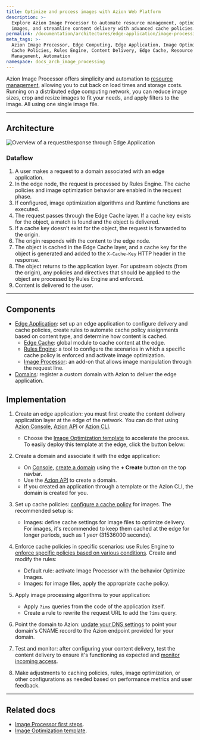 ```yaml
---
title: Optimize and process images with Azion Web Platform
description: >-
  Explore Azion Image Processor to automate resource management, optimize
  images, and streamline content delivery with advanced cache policies.
permalink: /documentation/architectures/edge-application/image-processing/
meta_tags: >-
  Azion Image Processor, Edge Computing, Edge Application, Image Optimization,
  Cache Policies, Rules Engine, Content Delivery, Edge Cache, Resource
  Management, Automation
namespace: docs_arch_image_processing
---
```



Azion Image Processor offers simplicity and automation to [resource management](https://www.azion.com/en/solutions/image-processing-and-optimization/), allowing you to cut back on load times and storage costs. Running on a distributed edge computing network, you can reduce image sizes, crop and resize images to fit your needs, and apply filters to the image. All using one single image file.

---

## Architecture

![Overview of a request/response through Edge Application](/assets/docs/images/uploads/image-optimization.png)

### Dataflow

1. A user makes a request to a domain associated with an edge application.
2. In the edge node, the request is processed by Rules Engine. The cache policies and image optimization behavior are enabled in the request phase.
3. If configured, image optimization algorithms and Runtime functions are executed.
4. The request passes through the Edge Cache layer. If a cache key exists for the object, a match is found and the object is delivered.
5. If a cache key doesn't exist for the object, the request is forwarded to the origin.
6. The origin responds with the content to the edge node. 
7. The object is cached in the Edge Cache layer, and a cache key for the object is generated and added to the `X-Cache-Key` HTTP header in the response.
8. The object returns to the application layer. For upstream objects (from the origin), any policies and directives that should be applied to the object are processed by Rules Engine and enforced.
9. Content is delivered to the user.

---

## Components

- [Edge Application](/en/documentation/products/build/edge-application/): set up an edge application to configure delivery and cache policies, create rules to automate cache policy assignments based on content type, and determine how content is cached.
    - [Edge Cache](/en/documentation/products/build/edge-application/edge-cache/): global module to cache content at the edge.
    - [Rules Engine](/en/documentation/products/build/edge-application/rules-engine/): a tool to configure the scenarios in which a specific cache policy is enforced and activate image optimization.
    - [Image Processor](/en/documentation/products/build/edge-application/image-processor/): an add-on that allows image manipulation through the request line.
- [Domains](/en/documentation/products/build/edge-application/domains/): register a custom domain with Azion to deliver the edge application.

## Implementation
1. Create an edge application: you must first create the content delivery application layer at the edge of the network. You can do that using [Azion Console](https://console.azion.com), [Azion API](https://api.azion.com/#9c61e0fd-e7aa-4a5f-b29e-7f9d71b98d5f) or [Azion CLI](/en/documentation/products/azion-cli/overview/).
    - Choose the [Image Optimization template](https://console.azion.com/create/azion/image-optimization) to accelerate the process. To easily deploy this template at the edge, click the button below:

    <LinkButton
      label="Deploy the Image Optimization Template"
      link="https://console.azion.com/create/azion/image-optimization"
      icon="ai ai-azion"
      icon-pos="left"
      target="_blank"
    />

2. Create a domain and associate it with the edge application: 
    - On [Console](https://console.azion.com), [create a domain](/en/documentation/products/guides/configure-a-domain/) using the **+ Create** button on the top navbar.
    - Use the [Azion API](https://api.azion.com/#a258eabc-b419-47e6-be68-45c2ce0150dd) to create a domain.
    - If you created an application through a template or the Azion CLI, the domain is created for you.
3. Set up cache policies: [configure a cache policy](/en/documentation/products/guides/cache-settings/) for images. The recommended setup is:
    - Images: define cache settings for image files to optimize delivery. For images, it's recommended to keep them cached at the edge for longer periods, such as *1 year* (31536000 seconds).
4. Enforce cache policies in specific scenarios: use Rules Engine to [enforce specific policies based on various conditions](/en/documentation/products/guides/secure/work-with-rules-engine/). Create and modify the rules:
    - Default rule: activate Image Processor with the behavior Optimize Images.
    - Images: for image files, apply the appropriate cache policy.
5. Apply image processing algorithms to your application:
    - Apply `?ims` queries from the code of the application itself.
    - Create a rule to rewrite the request URL to add the `?ims` query.
6. Point the domain to Azion: [update your DNS settings](/en/documentation/products/guides/migrate-ns-to-azion/) to point your domain's CNAME record to the Azion endpoint provided for your domain.
7. Test and monitor: after configuring your content delivery, test the content delivery to ensure it's functioning as expected and [monitor incoming access](/en/documentation/products/observe/overview/).
8. Make adjustments to caching policies, rules, image optimization, or other configurations as needed based on performance metrics and user feedback.

---

## Related docs 

- [Image Processor first steps](/en/documentation/products/guides/image-processor/).
- [Image Optimization template](https://console.azion.com/create/azion/image-optimization).
